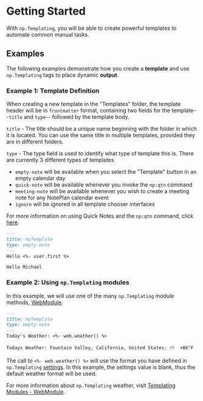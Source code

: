 
# Getting Started

With `np.Templating`, you will be able to create powerful templates to automate common manual tasks.

## Examples

The following examples demonstrate how you create a **template** and use `np.Templating` tags to place dynamic **output**.

### Example 1: Template Definition
When creating a new template in the "Templates" folder, the template header will be in `frontmatter` format, containing two fields for the template--`title` and `type`-- followed by the template body.

`title` - The title should be a unique name beginning with the folder in which it is located. You can use the same title in multiple templates, provided they are in different folders.

`type` - The type field is used to identify what type of template this is.  There are currently 3 different types of templates
- `empty-note` will be available when you select the "Template" button in an empty calendar day
- `quick-note` will be available whenever you invoke the `np:qtn` command
- `meeting-note` will be available whenever you wish to create a meeting note for any NotePlan calendar event
- `ignore` will be ignored in all template chooser interfaces

For more information on using Quick Notes and the `np:qtn` command, click [here](/docs/templating-commands/quick-notes/).


```markdown
---
title: myTemplate
type: empty-note
---
Hello <%- user.first %>
```

```text
Hello Michael
```


### Example 2: Using `np.Templating` modules
In this example, we will use one of the many `np.Templating` module methods, [WebModule](/docs/templating-modules/web-module).


```markdown
---
title: myTemplate
type: empty-note
---
Today's Weather: <%- web.weather() %>
```


```text
Todays Weather: Fountain Valley, California, United States: ⛅️  +86°F
```

The call to `<%- web.weather() %>` will use the format you have defined in `np.Templating` [settings](/docs/settings). In this example, the settings value is blank, thus the default weather format will be used.

For more information about `np.Templating` weather, visit [Templating Modules - WebModule](/docs/templating-modules/web-module).

